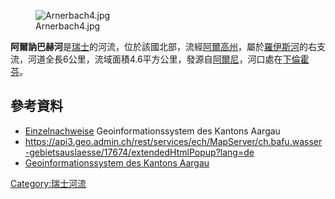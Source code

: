 {{Coord|47.31902|N|8.37384|E|display=title}}
[[Image:Arnerbach4.jpg|right]]

'''阿爾訥巴赫河'''是[[瑞士|瑞士]]的河流，位於該國北部，流經[[阿爾高州|阿爾高州]]，屬於[[羅伊斯河|羅伊斯河]]的右支流，河道全長6公里，流域面積4.6平方公里，發源自[[阿爾尼_(阿爾高州)|阿爾尼]]，河口處在[[下倫霍芬|下倫霍芬]]。

==參考資料==
* [https://www.ag.ch/de/dfr/geoportal/geoportal.jsp Einzelnachweise] {{Wayback|url=https://www.ag.ch/de/dfr/geoportal/geoportal.jsp |date=20210213214922 }} Geoinformationssystem des Kantons Aargau
* https://api3.geo.admin.ch/rest/services/ech/MapServer/ch.bafu.wasser-gebietsauslaesse/17674/extendedHtmlPopup?lang=de {{Wayback|url=https://api3.geo.admin.ch/rest/services/ech/MapServer/ch.bafu.wasser-gebietsauslaesse/17674/extendedHtmlPopup?lang=de |date=20160306215929 }}
* [https://www.ag.ch/de/dfr/geoportal/geoportal.jsp Geoinformationssystem des Kantons Aargau] {{Wayback|url=https://www.ag.ch/de/dfr/geoportal/geoportal.jsp |date=20210213214922 }}

{{Switzerland-geo-stub}}
[[Category:瑞士河流|Category:瑞士河流]]